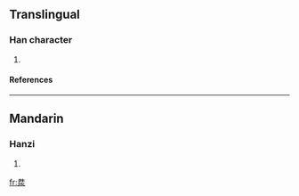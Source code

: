 ==Translingual==
===Han character===
{{Han char|rn=85|rad=水|as=04|sn=7|four=|canj=廿廿水 (TTE)}}
# {{defn|Han|sort=水04}}
====References====
{{Han ref|kx=0607.140|dkj=17156|dj=1001.010|hdz=31556.050|uh=6C6C|ud=27756}}

----
==Mandarin==
===Hanzi===
{{cmn-hanzi|pin=[[jǐng]] ([[jing3]])|wg=ching<sup>3</sup>}}
# {{defn|Mandarin}}

[[fr:汬]]